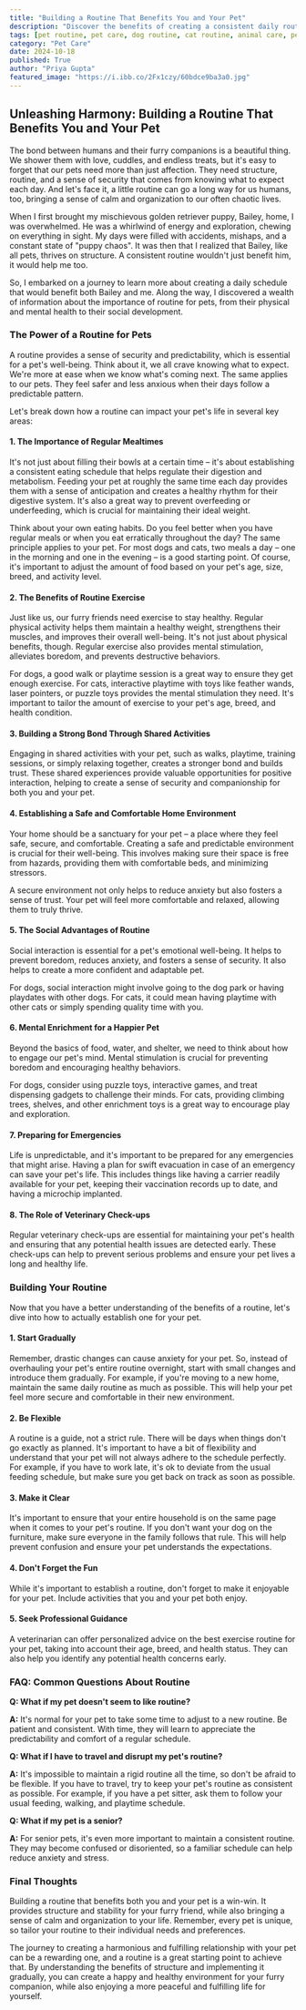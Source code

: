 ```yaml
---
title: "Building a Routine That Benefits You and Your Pet"
description: "Discover the benefits of creating a consistent daily routine for your pet, from improved physical and mental health to a stronger bond with you. Learn tips on building a successful routine that works for both you and your furry friend."
tags: [pet routine, pet care, dog routine, cat routine, animal care, pet training, pet health, pet behavior, pet lifestyle, pet bonding]
category: "Pet Care"
date: 2024-10-18
published: True
author: "Priya Gupta"
featured_image: "https://i.ibb.co/2Fx1czy/60bdce9ba3a0.jpg"
---
```


## Unleashing Harmony: Building a Routine That Benefits You and Your Pet

The bond between humans and their furry companions is a beautiful thing.  We shower them with love, cuddles, and endless treats, but it's easy to forget that our pets need more than just affection. They need structure, routine, and a sense of security that comes from knowing what to expect each day.  And let's face it, a little routine can go a long way for us humans, too, bringing a sense of calm and organization to our often chaotic lives.

When I first brought my mischievous golden retriever puppy, Bailey, home, I was overwhelmed. He was a whirlwind of energy and exploration, chewing on everything in sight.  My days were filled with accidents, mishaps, and a constant state of "puppy chaos".  It was then that I realized that Bailey, like all pets, thrives on structure.  A consistent routine wouldn't just benefit him, it would help me too.  

So, I embarked on a journey to learn more about creating a daily schedule that would benefit both Bailey and me.  Along the way, I discovered a wealth of information about the importance of routine for pets, from their physical and mental health to their social development.  

### The Power of a Routine for Pets

A routine provides a sense of security and predictability, which is essential for a pet's well-being. Think about it, we all crave knowing what to expect. We're more at ease when we know what's coming next.  The same applies to our pets.  They feel safer and less anxious when their days follow a predictable pattern.  

Let's break down how a routine can impact your pet's life in several key areas:

#### 1. The Importance of Regular Mealtimes

It's not just about filling their bowls at a certain time – it's about establishing a consistent eating schedule that helps regulate their digestion and metabolism. Feeding your pet at roughly the same time each day provides them with a sense of anticipation and creates a healthy rhythm for their digestive system. It's also a great way to prevent overfeeding or underfeeding, which is crucial for maintaining their ideal weight.

Think about your own eating habits. Do you feel better when you have regular meals or when you eat erratically throughout the day? The same principle applies to your pet.  For most dogs and cats, two meals a day – one in the morning and one in the evening – is a good starting point. Of course, it's important to adjust the amount of food based on your pet's age, size, breed, and activity level.  

#### 2. The Benefits of Routine Exercise 

Just like us, our furry friends need exercise to stay healthy.  Regular physical activity helps them maintain a healthy weight, strengthens their muscles, and improves their overall well-being.   It's not just about physical benefits, though.  Regular exercise also provides mental stimulation, alleviates boredom, and prevents destructive behaviors.  

For dogs, a good walk or playtime session is a great way to ensure they get enough exercise. For cats, interactive playtime with toys like feather wands, laser pointers, or puzzle toys provides the mental stimulation they need.  It's important to tailor the amount of exercise to your pet's age, breed, and health condition. 

#### 3. Building a Strong Bond Through Shared Activities 

Engaging in shared activities with your pet, such as walks, playtime, training sessions, or simply relaxing together, creates a stronger bond and builds trust.  These shared experiences provide valuable opportunities for positive interaction, helping to create a sense of security and companionship for both you and your pet.

#### 4. Establishing a Safe and Comfortable Home Environment 

Your home should be a sanctuary for your pet – a place where they feel safe, secure, and comfortable. Creating a safe and predictable environment is crucial for their well-being.  This involves making sure their space is free from hazards, providing them with comfortable beds, and minimizing stressors. 

A secure environment not only helps to reduce anxiety but also fosters a sense of trust. Your pet will feel more comfortable and relaxed, allowing them to truly thrive.

#### 5.  The Social Advantages of Routine

Social interaction is essential for a pet's emotional well-being.  It helps to prevent boredom, reduces anxiety, and fosters a sense of security.  It also helps to create a more confident and adaptable pet.  

For dogs, social interaction might involve going to the dog park or having playdates with other dogs. For cats, it could mean having playtime with other cats or simply spending quality time with you.   

#### 6.  Mental Enrichment for a Happier Pet

Beyond the basics of food, water, and shelter, we need to think about how to engage our pet's mind.  Mental stimulation is crucial for preventing boredom and encouraging healthy behaviors.  

For dogs, consider using puzzle toys, interactive games, and treat dispensing gadgets to challenge their minds.  For cats, providing climbing trees, shelves, and other enrichment toys is a great way to encourage play and exploration.   

#### 7.  Preparing for Emergencies

Life is unpredictable, and it's important to be prepared for any emergencies that might arise.  Having a plan for swift evacuation in case of an emergency can save your pet's life. This includes things like having a carrier readily available for your pet, keeping their vaccination records up to date, and having a microchip implanted.  

#### 8.  The Role of Veterinary Check-ups

Regular veterinary check-ups are essential for maintaining your pet's health and ensuring that any potential health issues are detected early.  These check-ups can help to prevent serious problems and ensure your pet lives a long and healthy life.  

###  Building Your Routine 

Now that you have a better understanding of the benefits of a routine, let's dive into how to actually establish one for your pet.

####  1.   Start Gradually

Remember, drastic changes can cause anxiety for your pet. So, instead of overhauling your pet's entire routine overnight, start with small changes and introduce them gradually. For example, if you're moving to a new home, maintain the same daily routine as much as possible.  This will help your pet feel more secure and comfortable in their new environment. 

####  2.  Be Flexible

A routine is a guide, not a strict rule. There will be days when things don't go exactly as planned. It's important to have a bit of flexibility and understand that your pet will not always adhere to the schedule perfectly. For example, if you have to work late, it's ok to deviate from the usual feeding schedule, but make sure you get back on track as soon as possible.  

####  3.  Make it Clear

It's important to ensure that your entire household is on the same page when it comes to your pet's routine. If you don't want your dog on the furniture, make sure everyone in the family follows that rule. This will help prevent confusion and ensure your pet understands the expectations. 

####  4.  Don't Forget the Fun

While it's important to establish a routine, don't forget to make it enjoyable for your pet.  Include activities that you and your pet both enjoy.  

####  5.  Seek Professional Guidance

A veterinarian can offer personalized advice on the best exercise routine for your pet, taking into account their age, breed, and health status. They can also help you identify any potential health concerns early.

###  FAQ: Common Questions About Routine

**Q:  What if my pet doesn't seem to like routine?**

**A:** It's normal for your pet to take some time to adjust to a new routine.  Be patient and consistent.  With time, they will learn to appreciate the predictability and comfort of a regular schedule.

**Q: What if I have to travel and disrupt my pet's routine?** 

**A:**  It's impossible to maintain a rigid routine all the time, so don't be afraid to be flexible.  If you have to travel, try to keep your pet's routine as consistent as possible.  For example, if you have a pet sitter, ask them to follow your usual feeding, walking, and playtime schedule. 

**Q:  What if my pet is a senior?**

**A:**  For senior pets, it's even more important to maintain a consistent routine.  They may become confused or disoriented, so a familiar schedule can help reduce anxiety and stress.  

###  Final Thoughts

Building a routine that benefits both you and your pet is a win-win.  It provides structure and stability for your furry friend, while also bringing a sense of calm and organization to your life.  Remember, every pet is unique, so tailor your routine to their individual needs and preferences.  

The journey to creating a harmonious and fulfilling relationship with your pet can be a rewarding one, and a routine is a great starting point to achieve that.  By understanding the benefits of structure and implementing it gradually, you can create a happy and healthy environment for your furry companion, while also enjoying a more peaceful and fulfilling life for yourself.  
